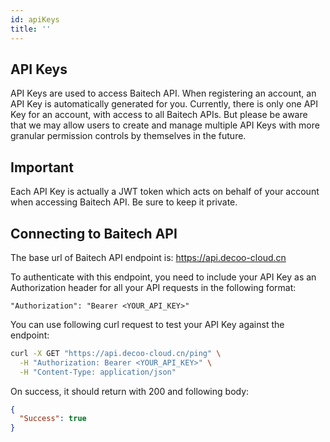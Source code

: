 ```yaml
---
id: apiKeys
title: ''
---
```


## API Keys

API Keys are used to access Baitech API. When registering an account, an API Key is automatically generated for you. Currently, there is only one API Key for an account, with access to all Baitech APIs. But please be aware that we may allow users to create and manage multiple API Keys with more granular permission controls by themselves in the future.

## Important

Each API Key is actually a JWT token which acts on behalf of your account when accessing Baitech API. Be sure to keep it private.

## Connecting to Baitech API

The base url of Baitech API endpoint is: https://api.decoo-cloud.cn

To authenticate with this endpoint, you need to include your API Key as an Authorization header for all your API requests in the following format:
```
"Authorization": "Bearer <YOUR_API_KEY>"
```

You can use following curl request to test your API Key against the endpoint:

```bash
curl -X GET "https://api.decoo-cloud.cn/ping" \
  -H "Authorization: Bearer <YOUR_API_KEY>" \
  -H "Content-Type: application/json"
```

On success, it should return with 200 and following body:
```json
{
  "Success": true
}
```
